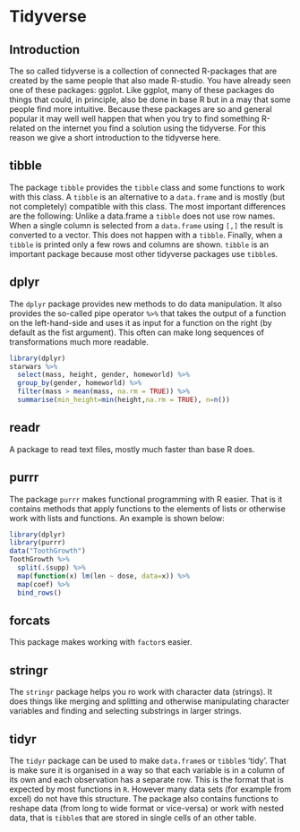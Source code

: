 # Tidyverse {.unnumbered}

## Introduction

The so called tidyverse is a collection of connected R-packages that are created by the same people that also made R-studio. You have already seen one of these packages: ggplot. Like ggplot, many of these packages do things that could, in principle, also be done in base R but in a may that some people find more intuitive. Because these packages are so and general popular it may well well happen that when you try to find something R-related on the internet you find a solution using the tidyverse. For this reason we give a short introduction to the tidyverse here.

## tibble

The package `tibble` provides the `tibble` class and some functions to work with this class. A `tibble` is an alternative to a `data.frame` and is mostly (but not completely) compatible with this class. The most important differences are the following: Unlike a data.frame a `tibble` does not use row names. When a single column is selected from a `data.frame` using `[,]` the result is converted to a vector. This does not happen with a `tibble`. Finally, when a `tibble` is printed only a few rows and columns are shown. `tibble` is an important package because most other tidyverse packages use `tibble`s.

## dplyr

The `dplyr` package provides new methods to do data manipulation. It also provides the so-called pipe operator `%>%` that takes the output of a function on the left-hand-side and uses it as input for a function on the right (by default as the fist argument). This often can make long sequences of transformations much more readable.

```r
library(dplyr)
starwars %>% 
  select(mass, height, gender, homeworld) %>% 
  group_by(gender, homeworld) %>% 
  filter(mass > mean(mass, na.rm = TRUE)) %>% 
  summarise(min_height=min(height,na.rm = TRUE), n=n())

```

## readr

A package to read text files, mostly much faster than base R does.

## purrr

The package `purrr` makes functional programming with R easier. That is it contains methods that apply functions to the elements of lists or otherwise work with lists and functions. An example is shown below:

```r
library(dplyr)
library(purrr)
data("ToothGrowth")
ToothGrowth %>% 
  split(.$supp) %>% 
  map(function(x) lm(len ~ dose, data=x)) %>% 
  map(coef) %>% 
  bind_rows()

```

## forcats

This package makes working with `factor`s easier.

## stringr

The `stringr` package helps you ro work with character data (strings). It does things like merging and splitting and otherwise manipulating character variables and finding and selecting substrings in larger strings.

## tidyr

The `tidyr` package can be used to make `data.frame`s or `tibble`s 'tidy'. That is make sure it is organised in a way so that each variable is in a column of its own and each observation has a separate row. This is the format that is expected by most functions in `R`. However many data sets (for example from excel) do not have this structure. The package also contains functions to reshape data (from long to wide format or vice-versa) or work with nested data, that is `tibble`s that are stored in single cells of an other table.
